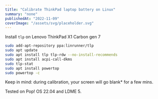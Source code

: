 ```yaml
---
title: "Calibrate ThinkPad laptop battery on Linux"
summary: "none"
publishedAt: "2022-11-09"
coverImage: "/assets/svg/placeholder.svg"
---
```


Install `tlp` on Lenovo ThinkPad X1 Carbon gen 7

```zsh
sudo add-apt-repository ppa:linrunner/tlp
sudo apt update
sudo apt install tlp tlp-rdw --no-install-recommends
sudo apt install acpi-call-dkms
sudo tlp-stat
sudo apt install powertop
sudo powertop -c
```
Keep in mind: during calibration, your screen will go blank* for a few mins.

Tested on Pop! OS 22.04 and LDME 5.